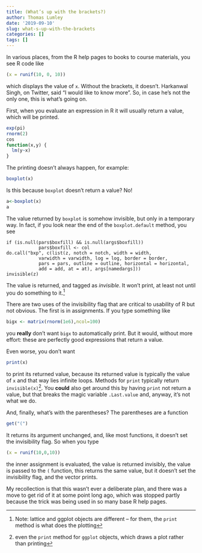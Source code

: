```yaml
---
title: (What’s up with the brackets?)
author: Thomas Lumley
date: '2019-09-10'
slug: what-s-up-with-the-brackets
categories: []
tags: []
---
```


In various places, from the R help pages to books to course materials, you see R code like

```r
(x = runif(10, 0, 10))
```

which displays the value of `x`. Without the brackets, it doesn't.   Harkanwal Singh, on Twitter, said "I would like to know more". So, in case he's not the only one, this is what's going on.

First, when you evaluate an expression in R it will usually return a value, which will be printed.

```r
exp(pi)
rnorm(2)
cos
function(x,y) {
  lm(y~x)
} 
```

The printing doesn't always happen, for example:

```r
boxplot(x)
```

Is this because `boxplot` doesn't return a value? No!

```r
a<-boxplot(x)
a
```

The value returned by `boxplot` is somehow invisible, but only in a temporary way. In fact, if you look near the end of the `boxplot.default` method, you see

```
if (is.null(pars$boxfill) && is.null(args$boxfill)) 
            pars$boxfill <- col
do.call("bxp", c(list(z, notch = notch, width = width, 
            varwidth = varwidth, log = log, border = border, 
            pars = pars, outline = outline, horizontal = horizontal, 
            add = add, at = at), args[namedargs]))
invisible(z)
```

The value is returned, and tagged as *invisible*.  It won't print, at least not until you do something to it.^[Note: lattice and ggplot objects are different -- for them, the `print` method is what does the plotting]

There are two uses of the invisibility flag that are critical to usability of R but not obvious.  The first is in assignments. If you type something like

```r
bigx <- matrix(rnorm(1e6),ncol=100)
```

you **really** don't want `bigx` to automatically print.  But it would, without more effort: these are perfectly good expressions that return a value.

Even worse, you don't want

```r
print(x)
```

to print its returned value, because its returned value is typically the value of `x` and that way lies infinite loops. Methods for `print` typically return `invisible(x)`^[even the `print` method for `ggplot` objects, which draws a plot rather than printing]. You **could** also get around this by having `print` not return a value, but that breaks the magic variable `.Last.value` and, anyway, it's not what we do.

And, finally, what's with the parentheses?  The parentheses are a function

```r
get("(")
```

It returns its argument unchanged, and, like most functions, it doesn't set the invisibility flag.  So when you type

```r
(x = runif(10,0,10))
```
the inner assignment is evaluated, the value is returned invisibly, the value is passed to the `(` function, this returns the same value, but it doesn't set the invisibility flag, and the vector prints. 

My recollection is that this wasn't ever a deliberate plan, and there was a move to get rid of it at some point long ago, which was stopped partly because the trick was being used in so many base R help pages. 